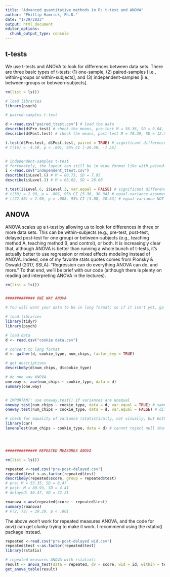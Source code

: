 ```yaml
---
title: "Advanced quantitative methods in R: t-test and ANOVA"
author: "Phillip Hamrick, Ph.D."
date: "1/29/2023"
output: html_document
editor_options: 
  chunk_output_type: console
---
```


## t-tests
We use t-tests and ANOVA to look for differences between data sets. There are three basic types of t-tests: (1) one-sample, (2) paired-samples [i.e., within-groups or within-subjects], and (3) independent-samples [i.e., between-groups or between-subjects].
```r
rm(list = ls())

# load libraries
library(psych)

# paired-samples t-test

d <-read.csv("paired_ttest.csv") # load the data
describe(d$Pre.test) # check the means, pre-test M = 56.36, SD = 9.04, SE = 2.19
describe(d$Post.test) # check the means, post-test M = 70.39, SD = 12.54, SE = 3.04

t.test(d$Pre.test, d$Post.test, paired = TRUE) # significant difference
# t(16) = -4.59, p < .001, 95% CI [-20.50, -7.55]


# independent-samples t-test
# fortunately, the layout can still be in wide format like with paired-sample tests
i <-read.csv("independent_ttest.csv")
describe(i$Level.6) # M = 80.73, SD = 7.95
describe(i$Level.3) # M = 63.02, SD = 26.08

t.test(i$Level.6, i$Level.3, var.equal = FALSE) # significant difference; note that R assumes unequal variances between groups; if your variance is equal, use var.equal = TRUE to conduct the student's t-test, otherwise it will run Welch's
# t(38) = 2.90, p = .006, 95% CI [5.36, 30.04] # equal-variance assumed
# t(22.50) = 2.90, p = .008, 95% CI [5.08, 30.33] # equal-variance NOT assumed

```

## ANOVA
ANOVA scales up a t-test by allowing us to look for differences in three or more data sets. This can be within-subjects (e.g., pre-test, post-test, delayed post-test for one group) or between-subjects (e.g., teaching method A, teaching method B, and control), or both. It is increasingly clear that, although ANOVA is better than running a whole bunch of t-tests, it's actually better to use regression or mixed effects modeling instead of ANOVA. Indeed, one of my favorite stats quotes comes from Plonsky & Oswald (2017, SSLA): "Regression can do everything ANOVA can do, and more." To that end, we'll be brief with our code (although there is plenty on reading and interpreting ANOVA in the lectures).

```r
rm(list = ls())


############# ONE WAY ANOVA

# You will want your data to be in long format; so if it isn't yet, go ahead and do that first.

# load libraries
library(tidyr)
library(psych)

# load data
d <- read.csv("cookie data.csv")

# convert to long format
d <- gather(d, cookie_type, num_chips, factor_key = TRUE)

# get descriptives
describeBy(d$num_chips, d$cookie_type)

# do one way ANOVA
one.way <- aov(num_chips ~ cookie_type, data = d)
summary(one.way)


# IMPORTANT: use oneway.test() if variances are unequal
oneway.test(num_chips ~ cookie_type, data = d, var.equal = TRUE) # same result as above for equal variances
oneway.test(num_chips ~ cookie_type, data = d, var.equal = FALSE) # different result if variances not equal

# check for equality of variance (statistically, not visually, but both are good :) )
library(car)
leveneTest(num_chips ~ cookie_type, data = d) # cannot reject null that variances are equal




############## REPEATED MEASURES ANOVA

rm(list = ls())

repeated <-read.csv("pre-post-delayed.csv")
repeated$test <-as.factor(repeated$test)
describeBy(repeated$score, group = repeated$test)
# pre: M = 53.35, SD = 8.47
# post: M = 80.93, SD = 4.41
# delayed: 56.47, SD = 22.21

rmanova <-aov(repeated$score ~ repeated$test)
summary(rmanova) 
# F(2, 72) = 29.29, p < .001

```

The above won't work for repeated measures ANOVA, and the code for aov() can get clunky trying to make it work. I recommend using the rstatix() package instead.
```r

repeated <-read.csv("pre-post-delayed wid.csv")
repeated$test <-as.factor(repeated$test)
library(rstatix)

# repeated measures ANOVA with rstatix()
result <- anova_test(data = repeated, dv = score, wid = id, within = test)
get_anova_table(result)
```
